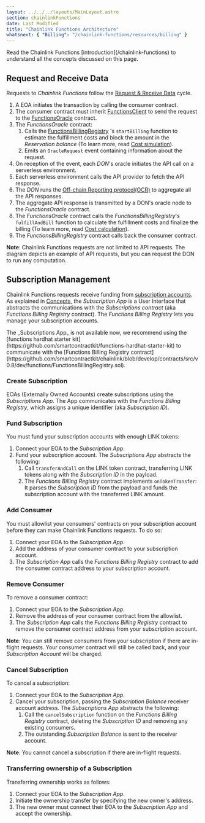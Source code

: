 ```yaml
---
layout: ../../../layouts/MainLayout.astro
section: chainlinkFunctions
date: Last Modified
title: "Chainlink Functions Architecture"
whatsnext: { "Billing": "/chainlink-functions/resources/billing" }
---
```



<Aside type="note" title="Prerequisites">
  Read the Chainlink Functions [introduction](/chainlink-functions) to understand all the concepts discussed on this
  page.
</Aside>

## Request and Receive Data

<ClickToZoom src="/images/chainlink-functions/requestAndReceive.png" />

Requests to _Chainlink Functions_ follow the [Request & Receive Data](/chainlink-functions/resources/concepts) cycle.

1. A EOA initiates the transaction by calling the consumer contract.
1. The consumer contract must inherit [FunctionsClient](https://github.com/smartcontractkit/chainlink/blob/develop/contracts/src/v0.8/functions/dev/0_0_0/FunctionsClient.sol) to send the request to the [FunctionsOracle](https://github.com/smartcontractkit/chainlink/blob/develop/contracts/src/v0.8/functions/dev/0_0_0/FunctionsOracle.sol) contract.
1. The _FunctionsOracle_ contract:
   1. Calls the [FunctionsBillingRegistry](https://github.com/smartcontractkit/chainlink/blob/develop/contracts/src/v0.8/functions/dev/0_0_0/FunctionsBillingRegistry.sol) 's `startBilling` function to estimate the fulfillment costs and block the amount in the _Reservation balance_ (To learn more, read [Cost simulation](/chainlink-functions/resources/billing#cost-simulation-reservation)).
   1. Emits an `OracleRequest` event containing information about the request.
1. On reception of the event, each _DON_'s oracle initiates the API call on a serverless environment.
1. Each serverless environment calls the API provider to fetch the API response.
1. The _DON_ runs the [Off-chain Reporting protocol(OCR)](/chainlink-functions/resources/concepts) to aggregate all the API responses.
1. The aggregate API response is transmitted by a DON's oracle node to the _FunctionsOracle_ contract.
1. The _FunctionsOracle_ contract calls the _FunctionsBillingRegistry_'s `fulfillAndBill` function to calculate the fulfillment costs and finalize the billing (To learn more, read [Cost calculation](/chainlink-functions/resources/billing#cost-calculation-fulfillment)).
1. The _FunctionsBillingRegistry_ contract calls back the consumer contract.

**Note**: Chainlink Functions requests are not limited to API requests. The diagram depicts an example of API requests, but you can request the DON to run any computation.

## Subscription Management

Chainlink Functions requests receive funding from [subscription accounts](/chainlink-functions/resources/concepts). As explained in [Concepts](/chainlink-functions/resources/concepts), the _Subscription App_ is a User Interface that abstracts the communications with the _Subscriptions contract_ (aka _Functions Billing Registry_ contract). The _Functions Billing Registry_ lets you manage your subscription accounts.

<Aside type="note">
  The _Subscriptions App_ is not available now, we recommend using the [functions hardhat starter
  kit](https://github.com/smartcontractkit/functions-hardhat-starter-kit) to communicate with the [Functions Billing
  Registry
  contract](https://github.com/smartcontractkit/chainlink/blob/develop/contracts/src/v0.8/dev/functions/FunctionsBillingRegistry.sol).
</Aside>

### Create Subscription

<ClickToZoom src="/images/chainlink-functions/subscription/createSubscription.png" />

EOAs (Externally Owned Accounts) create subscriptions using the _Subscriptions App_. The App communicates with the _Functions Billing Registry_, which assigns a unique identifier (aka _Subscription ID_).

### Fund Subscription

<ClickToZoom src="/images/chainlink-functions/subscription/fundSubscription.png" />

You must fund your subscription accounts with enough LINK tokens:

1. Connect your EOA to the _Subscription App_.
1. Fund your subscription account. The _Subscriptions App_ abstracts the following:
   1. Call `transferAndCall` on the LINK token contract, transferring LINK tokens along with the _Subscription ID_ in the payload.
   1. The _Functions Billing Registry_ contract implements `onTokenTransfer`: It parses the _Subscription ID_ from the payload and funds the subscription account with the transferred LINK amount.

### Add Consumer

<ClickToZoom src="/images/chainlink-functions/subscription/addConsumer.png" />

You must allowlist your consumers' contracts on your subscription account before they can make Chainlink Functions requests. To do so:

1. Connect your EOA to the _Subscription App_.
1. Add the address of your consumer contract to your subscription account.
1. The _Subscription App_ calls the _Functions Billing Registry_ contract to add the consumer contract address to your subscription account.

### Remove Consumer

<ClickToZoom src="/images/chainlink-functions/subscription/removeConsumer.png" />

To remove a consumer contract:

1. Connect your EOA to the _Subscription App_.
1. Remove the address of your consumer contract from the allowlist.
1. The _Subscription App_ calls the _Functions Billing Registry_ contract to remove the consumer contract address from your subscription account.

**Note**: You can still remove consumers from your subscription if there are in-flight requests. Your consumer contract will still be called back, and your _Subscription Account_ will be charged.

### Cancel Subscription

<ClickToZoom src="/images/chainlink-functions/subscription/cancelSubscription.png" />

To cancel a subscription:

1. Connect your EOA to the _Subscription App_.
1. Cancel your subscription, passing the _Subscription Balance_ receiver account address. The _Subscriptions App_ abstracts the following:
   1. Call the `cancelSubscription` function on the _Functions Billing Registry_ contract, deleting the _Subscription ID_ and removing any existing consumers.
   1. The outstanding _Subscription Balance_ is sent to the receiver account.

**Note**: You cannot cancel a subscription if there are in-flight requests.

### Transferring ownership of a Subscription

Transferring ownership works as follows:

1. Connect your EOA to the _Subscription App_.
1. Initiate the ownership transfer by specifying the new owner's address.
1. The new owner must connect their EOA to the _Subscription App_ and accept the ownership.

